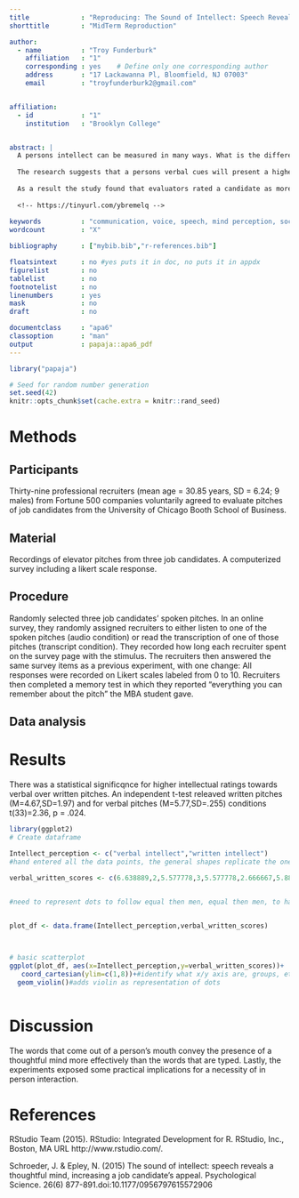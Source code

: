 ```yaml
---
title             : "Reproducing: The Sound of Intellect: Speech Reveals a Thoughtful Mind, Increasing a Job Candidate’s Appeal"
shorttitle        : "MidTerm Reproduction"

author: 
  - name          : "Troy Funderburk"
    affiliation   : "1"
    corresponding : yes    # Define only one corresponding author
    address       : "17 Lackawanna Pl, Bloomfield, NJ 07003"
    email         : "troyfunderburk2@gmail.com"


affiliation:
  - id            : "1"
    institution   : "Brooklyn College"


abstract: |
  A persons intellect can be measured in many ways. What is the difference of intellect observation from written to spoken elevator pitches?
  
  The research suggests that a persons verbal cues will present a higher level of intellect than that of a written pitch. 
  
  As a result the study found that evaluators rated a candidate as more competent, thoughtful, and intelligent when they heard a pitch rather than read it and, as a result, had a more favorable impression of the candidate and were more interested in hiring the candidate.
  
  <!-- https://tinyurl.com/ybremelq -->
  
keywords          : "communication, voice, speech, mind perception, social cognition, decision making, open data"
wordcount         : "X"

bibliography      : ["mybib.bib","r-references.bib"]

floatsintext      : no #yes puts it in doc, no puts it in appdx
figurelist        : no
tablelist         : no
footnotelist      : no
linenumbers       : yes
mask              : no
draft             : no

documentclass     : "apa6"
classoption       : "man"
output            : papaja::apa6_pdf
---
```


```r
library("papaja")
```

```r
# Seed for random number generation
set.seed(42)
knitr::opts_chunk$set(cache.extra = knitr::rand_seed)
```



# Methods

## Participants
Thirty-nine professional recruiters (mean age = 30.85 years, SD = 6.24; 9 males) from Fortune 500 companies voluntarily agreed to evaluate pitches of job candidates from the University of Chicago Booth School of Business.

## Material
Recordings of elevator pitches from three job candidates. A computerized survey including a likert scale response. 

## Procedure
Randomly selected three job candidates’ spoken pitches. In an online survey, they randomly assigned recruiters to either listen to one of the spoken pitches (audio condition) or read the transcription of one of those pitches (transcript condition). They recorded how long each recruiter spent on the survey page with the stimulus. The recruiters then answered the same survey items as a previous experiment, with one change: All responses were recorded on Likert scales labeled from 0 to 10. Recruiters then completed a memory test in which they reported “everything you can remember about the pitch" the MBA student gave.

## Data analysis

# Results 
There was a statistical significqnce for higher intellectual ratings towards verbal over written pitches. An independent t-test releaved written pitches (M=4.67,SD=1.97) and for verbal pitches (M=5.77,SD=.255) conditions t(33)=2.36, p = .024. 
```r
library(ggplot2)
# Create dataframe

Intellect_perception <- c("verbal intellect","written intellect")
#hand entered all the data points, the general shapes replicate the ones from the homework

verbal_written_scores <- c(6.638889,2,5.577778,3,5.577778,2.666667,5.888889,4.666667,5.577778,6.666667,5.888889,4.666667,5.577778,1.666667,5.722222,5.666667,5.888889,4.666667,5.577778,8,5.722222,2.666667,5.888889,7.333333,5.722222,4.666667,5.577778,3.333333,4,5.722222,3.333333,5.577778,5.666667,7.666667)
  

#need to represent dots to follow equal then men, equal then men, to have an even number


plot_df <- data.frame(Intellect_perception,verbal_written_scores)



# basic scatterplot
ggplot(plot_df, aes(x=Intellect_perception,y=verbal_written_scores))+
   coord_cartesian(ylim=c(1,8))+#identify what x/y axis are, groups, etc connect data to different prts of graph
  geom_violin()#adds violin as representation of dots



```

# Discussion
The words that come out of a person’s mouth convey the presence of a thoughtful mind more effectively than the words that are typed. Lastly, the experiments exposed some practical implications for a necessity of in person interaction. 

\newpage

# References
RStudio Team (2015). RStudio: Integrated Development for R. RStudio, Inc., Boston, MA URL http://www.rstudio.com/.

Schroeder, J. & Epley, N. (2015) The sound of intellect: speech reveals a thoughtful mind, increasing a job candidate’s appeal. Psychological Science. 26(6) 877-891.doi:10.1177/0956797615572906

\begingroup
\setlength{\parindent}{-0.5in}
\setlength{\leftskip}{0.5in}

<div id = "refs"></div>
\endgroup
